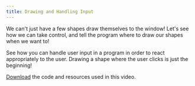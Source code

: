 ```yaml
---
title: Drawing and Handling Input
---
```


We can't just have a few shapes draw themselves to the window! Let's see how we can take control, and tell the program where to draw our shapes when we want to!

See how you can handle user input in a program in order to react appropriately to the user. Drawing a shape where the user clicks is just the beginning!

[Download](/resources/code-examples/part-3/9-design-principles-patterns/shape-drawing/HandleDrawing.zip) the code and resources used in this video.